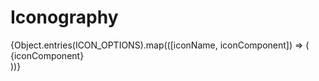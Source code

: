 

<Meta title='global/Iconography' />

# Iconography

<IconGallery>
{Object.entries(ICON_OPTIONS).map(([iconName, iconComponent]) => (
    <IconItem name={iconName} key={iconName}>
      <div className={styles.iconItemStyle}>
        {iconComponent}
      </div>
    </IconItem>
  ))}
</IconGallery>
